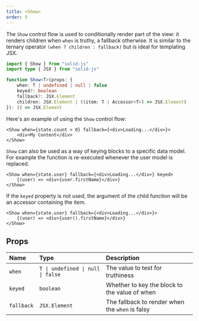 ```yaml
---
title: <Show>
order: 5
---
```


The `Show` control flow is used to conditionally render part of the view: it renders children when `when` is truthy, a fallback otherwise. It is similar to the ternary operator `(when ? children : fallback)` but is ideal for templating JSX.

```ts
import { Show } from "solid-js"
import type { JSX } from "solid-js"

function Show<T>(props: {
	when: T | undefined | null | false
	keyed?: boolean
	fallback?: JSX.Element
	children: JSX.Element | ((item: T | Accessor<T>) => JSX.Element)
}): () => JSX.Element
```

Here's an example of using the `Show` control flow:

```tsx
<Show when={state.count > 0} fallback={<div>Loading...</div>}>
	<div>My Content</div>
</Show>
```

`Show` can also be used as a way of keying blocks to a specific data model. For example the function is re-executed whenever the user model is replaced.

```tsx
<Show when={state.user} fallback={<div>Loading...</div>} keyed>
	{(user) => <div>{user.firstName}</div>}
</Show>
```

If the `keyed` property is not used, the argument of the child function will be an accessor containing the item.

```tsx
<Show when={state.user} fallback={<div>Loading...</div>}>
	{(user) => <div>{user().firstName}</div>}
</Show>
```

## Props

| Name       | Type                              | Description                                   |
| :--------- | :-------------------------------- | :-------------------------------------------- |
| `when`     | `T \| undefined \| null \| false` | The value to test for truthiness              |
| `keyed`    | `boolean`                         | Whether to key the block to the value of when |
| `fallback` | `JSX.Element`                     | The fallback to render when the `when` is falsy     |
